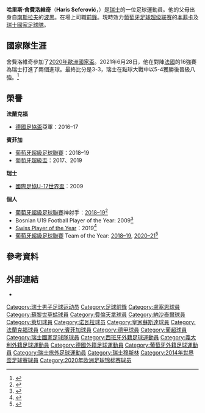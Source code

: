 {{noteTA
|G1=football
|G2=uefa
|G3=意甲
|1=zh-hans:舍费洛维奇;zh-hk:施費洛域;zh-tw:舍費洛維奇;
}}
{{Infobox football biography
| name           = 哈里斯·舍費洛維奇<br>Haris Seferović
| image          = Haris_Seferović_2018_(cropped).jpg
| caption = 
| fullname       = Haris Seferović<ref>{{cite news
| title = 2014 FIFA World Cup Brazil: List of Players
| url = http://www.fifadata.com/document/fwc/2014/pdf/fwc_2014_squadlists.pdf
| publisher = FIFA
| format = PDF
| page = 30
| date = 11 June 2014
| accessdate = 25 June 2014
| archive-date = 2015-06-11
| archive-url = https://web.archive.org/web/20150611133541/http://www.uefa.com/uefachampionsleague/news/newsid%3D2255077.html
| dead-url = no
}}</ref>
| height         = {{Height|m=1.89}}<ref>{{Cite web |url=http://www.fifa.com/worldcup/players/player=311554/index.html |title=存档副本 |accessdate=2014-12-08 |archive-date=2015-01-28 |archive-url=https://web.archive.org/web/20150128150111/http://www.fifa.com/worldcup/players/player=311554/index.html |dead-url=no }}</ref>
| birth_date     = {{Birth date and age|df=yes|1992|2|22}}
| birth_place    = 瑞士，[[蘇爾塞|蘇爾塞]]
| currentclub    = [[里斯本與本菲卡體育|本菲卡]]
| clubnumber     = 14
| position       = [[前鋒_(足球)|前鋒]]
| youthyears1    = 1999–2004
| youthclubs1    = 蘇爾塞
| youthyears2    = 2004–2007
| youthclubs2    = [[卢塞恩足球俱乐部|卢塞恩]]
| youthyears3    = 2007–2009
| youthclubs3    = [[蘇黎世草蜢足球俱樂部|蘇黎世草蜢]]
| years1         = 2009–2010
| clubs1         = [[蘇黎世草蜢足球俱樂部|蘇黎世草蜢]]
| caps1          = 3
| goals1         = 0  
| years2         = 2010–2013
| clubs2         = [[佛罗伦萨足球俱乐部|費倫提那]]
| caps2          = 8
| goals2         = 0
| years3         = 2011–2012
| clubs3         = → [[纳沙泰尔足球俱乐部|纳沙泰尔]] (租借)
| caps3          = 10
| goals3         = 2  
| years4         = 2012
| clubs4         = → [[莱切足球俱乐部|萊切]] (租借)
| caps4          = 5
| goals4         = 0  
| years5         = 2013
| clubs5         = → [[諾瓦拉足球俱樂部|諾瓦拉]] (租借)
| caps5          = 18
| goals5         = 10
| years6         = 2013–2014
| clubs6         = [[皇家蘇斯達|皇家蘇斯達]]
| caps6          = 24
| goals6         = 2
| years7         = 2014–2017
| clubs7         = [[法蘭克福足球會|法蘭克福]]
| caps7          = 86
| goals7         = 16
| years8         = 2017–
| clubs8         = [[里斯本與本菲卡體育|本菲卡]]
| caps8          = 111
| goals8         = 54
| nationalyears1 = 2007–2010 
| nationalcaps1  = 11
| nationalgoals1 = 9
| nationalteam1  = [[瑞士17歲以下國家足球隊|瑞士U17]]
| nationalyears2 = 2010–2011
| nationalcaps2  = 12
| nationalgoals2 = 8
| nationalteam2  = [[瑞士19歲以下國家足球隊|瑞士U19]]
| nationalyears3 = 2011–2012
| nationalcaps3  = 11
| nationalgoals3 = 3
| nationalteam3  = [[瑞士21歲以下國家足球隊|瑞士U21]]
| nationalyears4 = 2013– 
| nationalcaps4  = 78
| nationalgoals4 = 24
| nationalteam4  = [[瑞士國家足球隊|瑞士]]
| pcupdate       = 2021年8月29日
| ntupdate       = 2021年6月28日
}}
'''哈里斯·舍費洛維奇'''（'''Haris Seferović'''，{{bd|1992年|2月22日|catIdx=Seferović}}）是[[瑞士|瑞士]]的一位足球運動員。他的父母出身自[[南斯拉夫|南斯拉夫]]的[[波黑|波黑]]。在場上司職[[前鋒_(足球)|前鋒]]。現時效力[[葡萄牙足球超级联赛|葡萄牙足球超级联赛]]的[[里斯本與本菲卡體育|本菲卡]]及[[瑞士國家足球隊|瑞士國家足球隊]]。

==國家隊生涯==
舍費洛維奇參加了[[2020年歐洲國家盃|2020年歐洲國家盃]]。2021年6月28日，他在對陣[[法國國家足球隊|法國]]的16強賽為瑞士打進了兩個進球。最終比分是3-3，瑞士在點球大戰中以5-4獲勝後晉級八強。<ref>{{Cite news|title=Switzerland beat France on penalties|language=en-GB|work=BBC Sport|url=https://www.bbc.co.uk/sport/football/51198549|access-date=2021-06-28|archive-date=2021-07-03|archive-url=https://web.archive.org/web/20210703195124/https://www.bbc.co.uk/sport/football/51198549|dead-url=no}}</ref>

==榮譽==
'''法蘭克福'''
*[[德國足協盃|德國足協盃]]亞軍：2016–17

'''賓菲加'''
*[[葡萄牙超級足球聯賽|葡萄牙超級足球聯賽]]：2018–19
*[[葡萄牙超級盃|葡萄牙超級盃]]：2017、2019

'''瑞士'''
*[[國際足協U-17世界盃|國際足協U-17世界盃]]：2009

'''個人'''
*[[葡萄牙超級足球聯賽|葡萄牙超級足球聯賽]]神射手：[[2018–19_Primeira_Liga|2018–19]]<ref>{{cite news|last=Fernandes|first=Nunes|date=18 May 2019|title=Seferovic, de quase dispensado a melhor marcador do campeonato|trans-title=Seferovic, from almost dismissed to top scorer in the league|url=https://www.dn.pt/desportos/interior/seferovic-de-quase-dispensado-a-melhor-marcador-do-campeonato-10914272.html|language=pt|work=Diário de Notícias|access-date=6 July 2019|archive-date=2019-07-06|archive-url=https://web.archive.org/web/20190706183716/https://www.dn.pt/desportos/interior/seferovic-de-quase-dispensado-a-melhor-marcador-do-campeonato-10914272.html|dead-url=no}}</ref>
*Bosnian U19 Football Player of the Year: 2009<ref>{{Cite web|url=http://sportsport.ba/bh_fudbalp-28874.htm|archiveurl=https://web.archive.org/web/20100101050103/http://sportsport.ba/bh_fudbalp-28874.htm|url-status=yes|title=Seferović oduševljen nagradom|archivedate=2010-01-01|access-date=2021-07-01}}</ref>
*[[Swiss_Footballer_of_the_Year#Credit_Suisse_Player_of_the_Year|Swiss Player of the Year]]：2019<ref>{{cite news|last=Pilar|first=Patrícia|date=8 October 2019|title=Seferovic distinguished in Switzerland: Player of the year|url=https://portugalinews.eu/seferovic-distinguished-in-switzerland-player-of-the-year/|work=portugalinews|access-date=10 October 2019|archive-date=2021-06-28|archive-url=https://web.archive.org/web/20210628100126/https://portugalinews.eu/seferovic-distinguished-in-switzerland-player-of-the-year/|dead-url=no}}</ref>
*[[葡萄牙超級足球聯賽|葡萄牙超級足球聯賽]] Team of the Year: [[2018–19_Primeira_Liga|2018–19]], [[2020–21_Primeira_Liga#Annual_awards|2020–21]]<ref>{{Cite web|title=Liga Nos Team of the season|url=https://www.ligaportugal.pt/en/epocas/20202021/noticias/geral/liga-nos/eis-o-onze-do-ano-da-liga-nos?bck=L2VuL2hvbWVwYWdlLw|access-date=10 June 2021|website=Liga Portugal|archive-date=2021-06-10|archive-url=https://web.archive.org/web/20210610002028/https://www.ligaportugal.pt/en/epocas/20202021/noticias/geral/liga-nos/eis-o-onze-do-ano-da-liga-nos?bck=L2VuL2hvbWVwYWdlLw|dead-url=no}}</ref>

==參考資料==
{{reflist}}

==外部連結==
*{{Soccerway}}

{{本菲卡球员名单}}
{{2014年世界杯足球赛瑞士参赛名单}}
{{2016年歐洲國家盃瑞士參賽名單}}
{{2018年世界盃足球賽瑞士參賽名單}}
{{2020年欧洲足球锦标赛瑞士参赛名单}}

{{DEFAULTSORT:Seferovic, Haris}}

[[Category:瑞士男子足球运动员|Category:瑞士男子足球运动员]]
[[Category:足球前鋒|Category:足球前鋒]]
[[Category:盧塞恩球員|Category:盧塞恩球員]]
[[Category:蘇黎世草蜢球員|Category:蘇黎世草蜢球員]]
[[Category:費倫天拿球員|Category:費倫天拿球員]]
[[Category:納沙泰爾球員|Category:納沙泰爾球員]]
[[Category:萊切球員|Category:萊切球員]]
[[Category:诺瓦拉球员|Category:诺瓦拉球员]]
[[Category:皇家蘇斯達球員|Category:皇家蘇斯達球員]]
[[Category:法蘭克福球員|Category:法蘭克福球員]]
[[Category:賓菲加球員|Category:賓菲加球員]]
[[Category:德甲球員|Category:德甲球員]]
[[Category:葡超球員|Category:葡超球員]]
[[Category:瑞士國家足球隊球員|Category:瑞士國家足球隊球員]]
[[Category:西班牙外籍足球運動員|Category:西班牙外籍足球運動員]]
[[Category:義大利外籍足球運動員|Category:義大利外籍足球運動員]]
[[Category:德國外籍足球運動員|Category:德國外籍足球運動員]]
[[Category:葡萄牙外籍足球運動員|Category:葡萄牙外籍足球運動員]]
[[Category:瑞士旅外足球運動員|Category:瑞士旅外足球運動員]]
[[Category:瑞士穆斯林|Category:瑞士穆斯林]]
[[Category:2014年世界盃足球賽球員|Category:2014年世界盃足球賽球員]]
[[Category:2020年欧洲足球锦标赛球员|Category:2020年欧洲足球锦标赛球员]]